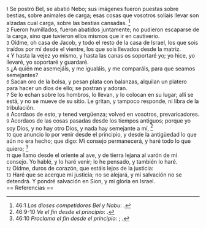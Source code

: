 {{anchor|1}} <small>1</small> Se postró Bel, se abatió Nebo; sus imágenes fueron puestas sobre bestias, sobre animales de carga; esas cosas que vosotros solíais llevar son alzadas cual carga, sobre las bestias cansadas. <ref>46:1 ''Los dioses competidores Bel y Nabu'': {{lib|LU|95|1|3}}.</ref><br>
{{anchor|2}} <small>2</small> Fueron humillados, fueron abatidos juntamente; no pudieron escaparse de la carga, sino que tuvieron ellos mismos que ir en cautiverio.<br>
{{anchor|3}} <small>3</small> Oídme, oh casa de Jacob, y todo el resto de la casa de Israel, los que sois traídos por mí desde el vientre, los que sois llevados desde la matriz.<br>
{{anchor|4}} <small>4</small> Y hasta la vejez yo mismo, y hasta las canas os soportaré yo; yo hice, yo llevaré, yo soportaré y guardaré.<br>
{{anchor|5}} <small>5</small> ¿A quién me asemejáis, y me igualáis, y me comparáis, para que seamos semejantes?<br>
{{anchor|6}} <small>6</small> Sacan oro de la bolsa, y pesan plata con balanzas, alquilan un platero para hacer un dios de ello; se postran y adoran.<br>
{{anchor|7}} <small>7</small> Se lo echan sobre los hombros, lo llevan, y lo colocan en su lugar; allí se está, y no se mueve de su sitio. Le gritan, y tampoco responde, ni libra de la tribulación.<br>
{{anchor|8}} <small>8</small> Acordaos de esto, y tened vergüenza; volved en vosotros, prevaricadores.<br>
{{anchor|9}} <small>9</small> Acordaos de las cosas pasadas desde los tiempos antiguos; porque yo soy Dios, y no hay otro Dios, y nada hay semejante a mí, <ref>46:9-10 ''Ve el fin desde el principio'': {{lib|LU|2|1|4}}.</ref><br>
{{anchor|10}} <small>10</small> que anuncio lo por venir desde el principio, y desde la antigüedad lo que aún no era hecho; que digo: Mi consejo permanecerá, y haré todo lo que quiero; <ref>46:10 ''Proclama el fin desde el principio'': {{lib|LU|2|2|1}}; {{lib|LU|2|2|1}}.</ref><br>
{{anchor|11}} <small>11</small> que llamo desde el oriente al ave, y de tierra lejana al varón de mi consejo. Yo hablé, y lo haré venir; lo he pensado, y también lo haré.<br>
{{anchor|12}} <small>12</small> Oídme, duros de corazón, que estáis lejos de la justicia:<br>
{{anchor|13}} <small>13</small> Haré que se acerque mi justicia; no se alejará, y mi salvación no se detendrá. Y pondré salvación en Sion, y mi gloria en Israel.<br>
== Referencias ==

<references />

